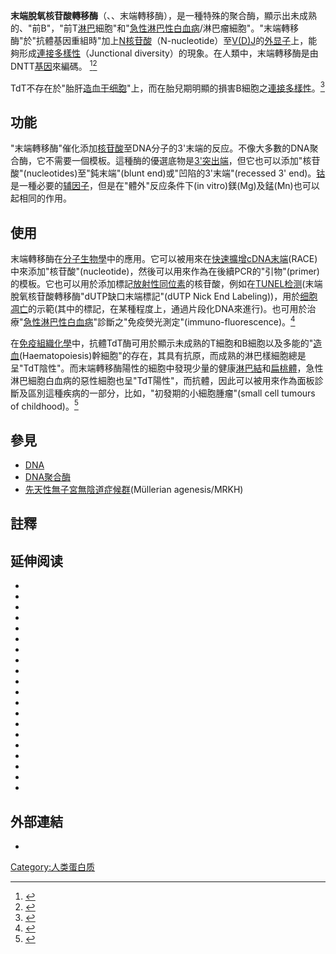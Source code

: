 {{noteTA
|G1=LS
}}

'''末端脫氧核苷酸轉移酶'''（{{lang|en|Terminal deoxynucleotidyl transferase}}、'''{{lang|en|TdT}}'''、末端轉移酶），是一種特殊的{{lang|en|DNA}}聚合酶，顯示出未成熟的、"前B"，"前T[[淋巴系統|淋巴]]細胞"和"[[急性淋巴性白血病|急性淋巴性白血病]]/淋巴瘤細胞"。"末端轉移酶"於"抗體基因重組時"加上[[N核苷酸|N核苷酸]]（N-nucleotide）至[[V(D)J重组#V(D)J重组|V(D)J]]的[[外显子|外显子]]上，能夠形成[[連接多樣性|連接多樣性]]（Junctional diversity）的現象。在人類中，末端轉移酶是由DNTT[[基因|基因]]來編碼。 <ref name="pmid3862101">{{cite journal | author = Isobe M, Huebner K, Erikson J, Peterson RC, Bollum FJ, Chang LM, Croce CM | title = Chromosome localization of the gene for human terminal deoxynucleotidyltransferase to region 10q23-q25 | journal = Proc. Natl. Acad. Sci. U.S.A. | volume = 82 | issue = 17 | pages = 5836–40 |date=September 1985 | pmid = 3862101 | pmc = 390648 | doi = 10.1073/pnas.82.17.5836| url = | issn = }}</ref><ref name="pmid3467897">{{cite journal | author = Yang-Feng TL, Landau NR, Baltimore D, Francke U | title = The terminal deoxynucleotidyltransferase gene is located on human chromosome 10 (10q23-q24) and on mouse chromosome 19 | journal = Cytogenet. Cell Genet. | volume = 43 | issue = 3-4 | pages = 121–6 | year = 1986 | pmid = 3467897 | doi = 10.1159/000132309| url = | issn = }}</ref> 

TdT不存在於"胎肝[[造血干细胞|造血干细胞]]"上，而在胎兒期明顯的損害B細胞之[[連接多樣性|連接多樣性]]。<ref name=Paul0807>{{cite book |last1=Hardy |first1=Richard |last2= |first2= |coauthors= |editor1-first=William |editor1-last=Paul |title=Fundamental Immunology |url=https://archive.org/details/fundamentalimmun00paul_601 |type=Book |edition=6th |year=2008 |publisher=Lippincott Williams & Wilkins |location=Philadelphia |isbn=0-7817-6519-6 |pages=[https://archive.org/details/fundamentalimmun00paul_601/page/n260 237]–269 |chapter=Chapter 7: B Lymphocyte Development and Biology}}</ref>

==功能==
"末端轉移酶"催化添加[[核苷酸|核苷酸]]至DNA分子的3'末端的反应。不像大多數的DNA聚合酶，它不需要一個模板。這種酶的優選底物是[[黏狀末端|3'突出端]]，但它也可以添加"核苷酸"(nucleotides)至"鈍末端"(blunt end)或"凹陷的3'末端"(recessed 3' end)。[[钴|钴]]是一種必要的[[辅因子|辅因子]]，但是在"體外"反应条件下(in vitro)鎂(Mg)及錳(Mn)也可以起相同的作用。

==使用==
末端轉移酶在[[分子生物學|分子生物學]]中的應用。它可以被用來在[[快速擴增cDNA末端|快速擴增cDNA末端]](RACE)中來添加"核苷酸"(nucleotide)，然後可以用來作為在後續PCR的"引物"(primer)的模板。它也可以用於添加標記[[放射性|放射性]][[同位素|同位素]]的核苷酸，例如在[[TUNEL检测|TUNEL检测]](末端脫氧核苷酸轉移酶"dUTP缺口末端標記"(dUTP Nick End Labeling))，用於[[细胞凋亡|细胞凋亡]]的示範(其中的標記，在某種程度上，通過片段化DNA來進行)。也可用於治療"[[急性淋巴性白血病|急性淋巴性白血病]]"診斷之"免疫熒光測定"(immuno-fluorescence)。<ref name="pmid10629138">{{cite journal | author = Faber J, Kantarjian H, Roberts MW, Keating M, Freireich E, Albitar M | title = Terminal deoxynucleotidyl transferase-negative acute lymphoblastic leukemia | journal = Arch. Pathol. Lab. Med. | volume = 124 | issue = 1 | pages = 92–7 |date=January 2000 | pmid = 10629138 | doi = | url =https://archive.org/details/sim_archives-of-pathology-laboratory-medicine_2000-01_124_1/page/92| issn = }}</ref>

在[[免疫組織化學|免疫組織化學]]中，抗體TdT酶可用於顯示未成熟的T細胞和B細胞以及多能的"[[造血|造血]](Haematopoiesis)幹細胞"的存在，其具有抗原，而成熟的淋巴樣細胞總是呈"TdT陰性"。而末端轉移酶陽性的細胞中發現少量的健康[[淋巴結|淋巴結]]和[[扁桃體|扁桃體]]，急性淋巴細胞白血病的惡性細胞也呈"TdT陽性"，而抗體，因此可以被用來作為面板診斷及區別這種疾病的一部分，比如，"初發期的小細胞腫瘤"(small cell tumours of childhood)。<ref name=Leong>{{cite book|author=Leong, Anthony S-Y|author2=Cooper, Kumarason|author3=Leong, F Joel W-M|year=2003|title=Manual of Diagnostic Cytology|edition=2|publisher=Greenwich Medical Media, Ltd.|pages=413–414|isbn=1-84110-100-1}}</ref>

==參見==
*[[DNA|DNA]]
*[[DNA聚合酶|DNA聚合酶]]
*[[先天性無子宮無陰道症候群|先天性無子宮無陰道症候群]](Müllerian agenesis/MRKH)

==註釋==
{{reflist|2}}

==延伸阅读==
{{refbegin|2}}
*{{cite journal  |author=O'Malley DP, Orazi A |title=Terminal deoxynucleotidyl transferase-positive cells in spleen, appendix and branchial cleft cysts in pediatric patients. |journal=Haematologica |volume=91 |issue= 8 |pages= 1139–40 |year= 2006 |pmid= 16885057 |doi=  }}
*{{cite journal  |author=Yamashita N, Shimazaki N, Ibe S, ''et al.'' |title=Terminal deoxynucleotidyltransferase directly interacts with a novel nuclear protein that is homologous to p65. |journal=Genes Cells |volume=6 |issue= 7 |pages= 641–52 |year= 2001 |pmid= 11473582 |doi=10.1046/j.1365-2443.2001.00449.x  }}
*{{cite journal  |author=Chang LM, Bollum FJ |title=Molecular biology of terminal transferase. |journal=CRC Crit. Rev. Biochem. |volume=21 |issue= 1 |pages= 27–52 |year= 1986 |pmid= 3524991 |doi=10.3109/10409238609113608  }}
*{{cite journal  |author=Maezawa S, Hayano T, Koiwai K, ''et al.'' |title=Bood POZ containing gene type 2 is a human counterpart of yeast Btb3p and promotes the degradation of terminal deoxynucleotidyltransferase. |journal=Genes Cells |volume=13 |issue= 5 |pages= 439–57 |year= 2008 |pmid= 18429817 |doi= 10.1111/j.1365-2443.2008.01179.x }}
*{{cite journal  |author=Taplin ME, Frantz ME, Canning C, ''et al.'' |title=Evidence against T-cell development in the adult human intestinal mucosa based upon lack of terminal deoxynucleotidyltransferase expression. |url=https://archive.org/details/sim_immunology_1996-03_87_3/page/402 |journal=Immunology |volume=87 |issue= 3 |pages= 402–7 |year= 1996 |pmid= 8778025 |doi=  10.1046/j.1365-2567.1996.496571.x|pmc=1384108  }}
*{{cite journal  |author=Grupe A, Li Y, Rowland C, ''et al.'' |title=A scan of chromosome 10 identifies a novel locus showing strong association with late-onset Alzheimer disease. |url=https://archive.org/details/sim_american-journal-of-human-genetics_2006-01_78_1/page/78 |journal=Am. J. Hum. Genet. |volume=78 |issue= 1 |pages= 78–88 |year= 2006 |pmid= 16385451 |doi= 10.1086/498851  |pmc=1380225 }}
*{{cite journal  |author=Dworzak MN, Fritsch G, Fröschl G, ''et al.'' |title=Four-color flow cytometric investigation of terminal deoxynucleotidyl transferase-positive lymphoid precursors in pediatric bone marrow: CD79a expression precedes CD19 in early B-cell ontogeny. |journal=Blood |volume=92 |issue= 9 |pages= 3203–9 |year= 1998 |pmid= 9787156 |doi=  }}
*{{cite journal  |author=Fujita K, Shimazaki N, Ohta Y, ''et al.'' |title=Terminal deoxynucleotidyltransferase forms a ternary complex with a novel chromatin remodeling protein with 82 kDa and core histone. |journal=Genes Cells |volume=8 |issue= 6 |pages= 559–71 |year= 2003 |pmid= 12786946 |doi=10.1046/j.1365-2443.2003.00656.x  }}
*{{cite journal  |author=Kubota T, Maezawa S, Koiwai K, ''et al.'' |title=Identification of functional domains in TdIF1 and its inhibitory mechanism for TdT activity. |journal=Genes Cells |volume=12 |issue= 8 |pages= 941–59 |year= 2007 |pmid= 17663723 |doi= 10.1111/j.1365-2443.2007.01105.x }}
*{{cite journal  |author=Suzuki Y, Yoshitomo-Nakagawa K, Maruyama K, ''et al.'' |title=Construction and characterization of a full length-enriched and a 5'-end-enriched cDNA library. |journal=Gene |volume=200 |issue= 1-2 |pages= 149–56 |year= 1997 |pmid= 9373149 |doi=10.1016/S0378-1119(97)00411-3  }}
*{{cite journal  |author=Bridges SL |title=Frequent N addition and clonal relatedness among immunoglobulin lambda light chains expressed in rheumatoid arthritis synovia and PBL, and the influence of V lambda gene segment utilization on CDR3 length. |journal=Mol. Med. |volume=4 |issue= 8 |pages= 525–53 |year= 1998 |pmid= 9742508 |doi=  |pmc=2230400  }}
*{{cite journal  |author=Liu L, McGavran L, Lovell MA, ''et al.'' |title=Nonpositive terminal deoxynucleotidyl transferase in pediatric precursor B-lymphoblastic leukemia. |url=https://archive.org/details/sim_american-journal-of-clinical-pathology_2004-06_121_6/page/810 |journal=Am. J. Clin. Pathol. |volume=121 |issue= 6 |pages= 810–5 |year= 2004 |pmid= 15198352 |doi= 10.1309/QD18-PPV1-NH3T-EUTF }}
*{{cite journal  |author=Yang B, Gathy KN, Coleman MS |title=Mutational analysis of residues in the nucleotide binding domain of human terminal deoxynucleotidyl transferase. |journal=J. Biol. Chem. |volume=269 |issue= 16 |pages= 11859–68 |year= 1994 |pmid= 8163485 |doi=  }}
*{{cite journal  |author=Gerhard DS, Wagner L, Feingold EA, ''et al.'' |title=The status, quality, and expansion of the NIH full-length cDNA project: the Mammalian Gene Collection (MGC). |journal=Genome Res. |volume=14 |issue= 10B |pages= 2121–7 |year= 2004 |pmid= 15489334 |doi= 10.1101/gr.2596504  |pmc=528928 }}
*{{cite journal  |author=Thai TH, Kearney JF |title=Distinct and opposite activities of human terminal deoxynucleotidyltransferase splice variants. |journal=J. Immunol. |volume=173 |issue= 6 |pages= 4009–19 |year= 2004 |pmid= 15356150 |doi=  }}
*{{cite journal  |author=Shimazaki N, Fujita K, Koiwai O |title=[Expression and function of terminal deoxynucleotidyl-transferase and discovery of novel DNA polymerase mu] |journal=Seikagaku |volume=74 |issue= 3 |pages= 227–32 |year= 2002 |pmid= 11974916 |doi=  }}
*{{cite journal  |author=Mahajan KN, Mitchell BS |title=Role of human Pso4 in mammalian DNA repair and association with terminal deoxynucleotidyl transferase. |journal=Proc. Natl. Acad. Sci. U.S.A. |volume=100 |issue= 19 |pages= 10746–51 |year= 2003 |pmid= 12960389 |doi= 10.1073/pnas.1631060100  |pmc=196874 }}
*{{cite journal  |author=Strausberg RL, Feingold EA, Grouse LH, ''et al.'' |title=Generation and initial analysis of more than 15,000 full-length human and mouse cDNA sequences. |journal=Proc. Natl. Acad. Sci. U.S.A. |volume=99 |issue= 26 |pages= 16899–903 |year= 2002 |pmid= 12477932 |doi= 10.1073/pnas.242603899  |pmc=139241 }}
*{{cite journal  |author=Mahajan KN, Gangi-Peterson L, Sorscher DH, ''et al.'' |title=Association of terminal deoxynucleotidyl transferase with Ku. |journal=Proc. Natl. Acad. Sci. U.S.A. |volume=96 |issue= 24 |pages= 13926–31 |year= 1999 |pmid= 10570175 |doi=  10.1073/pnas.96.24.13926|pmc=24167  }}
*{{cite journal  |author=Ibe S, Fujita K, Toyomoto T, ''et al.'' |title=Terminal deoxynucleotidyltransferase is negatively regulated by direct interaction with proliferating cell nuclear antigen. |journal=Genes Cells |volume=6 |issue= 9 |pages= 815–24 |year= 2001 |pmid= 11554927 |doi=10.1046/j.1365-2443.2001.00460.x  }}
{{refend}}

==外部連結==
* {{MeshName|Terminal+Deoxyribonucleotidyltransferase}}

{{Kinases}}

[[Category:人类蛋白质|Category:人类蛋白质]]
